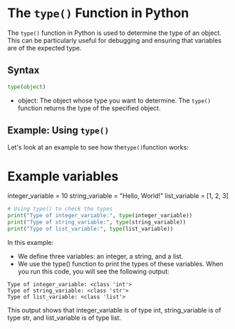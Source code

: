 # The `type()` Function in Python

The `type()` function in Python is used to determine the type of an object. This can be particularly useful for debugging and ensuring that variables are of the expected type.

## Syntax

```python
type(object)
```

* object: The object whose type you want to determine.
The `type()` function returns the type of the specified object.

## Example: Using `type()`
Let's look at an example to see how the` type() `function works:

# Example variables
integer_variable = 10
string_variable = "Hello, World!"
list_variable = [1, 2, 3]

```python copy showLineNumbers
# Using type() to check the types
print("Type of integer_variable:", type(integer_variable))
print("Type of string_variable:", type(string_variable))
print("Type of list_variable:", type(list_variable))
```

In this example:

* We define three variables: an integer, a string, and a list.
* We use the type() function to print the types of these variables.
When you run this code, you will see the following output:
```
Type of integer_variable: <class 'int'>
Type of string_variable: <class 'str'>
Type of list_variable: <class 'list'>

```
This output shows that integer_variable is of type int, string_variable is of type str, and list_variable is of type list.